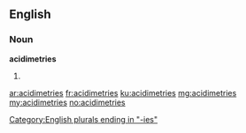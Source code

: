 ==English==

===Noun===
'''acidimetries'''

# {{plural of|acidimetry}}

[[Category:English plurals ending in "-ies"]]

[[ar:acidimetries]]
[[fr:acidimetries]]
[[ku:acidimetries]]
[[mg:acidimetries]]
[[my:acidimetries]]
[[no:acidimetries]]